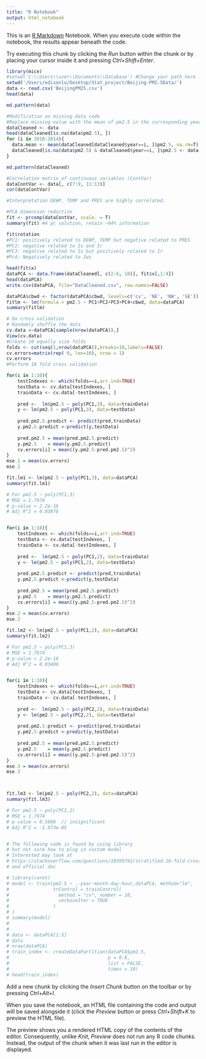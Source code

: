 ```yaml
---
title: "R Notebook"
output: html_notebook
---
```


This is an [R Markdown](http://rmarkdown.rstudio.com) Notebook. When you execute code within the notebook, the results appear beneath the code. 

Try executing this chunk by clicking the *Run* button within the chunk or by placing your cursor inside it and pressing *Ctrl+Shift+Enter*. 

```r
library(mice)
#setwd('C:\\Users\\user\\Documents\\Database') #Change your path here
setwd('/Users/edisonlo/Desktop/Stat_project/Beijing-PM2.5Data/')
data <- read.csv('BeijingPM25.csv')
head(data)

md.pattern(data)
```

```r
#Modification on missing data code
#Replace missing value with the mean of pm2.5 in the corresponding year
dataCleaned <- data
head(dataCleaned[is.na(data$pm2.5), ])
for (i in 2010:2014){
  data.mean <- mean(dataCleaned[dataCleaned$year==i, ]$pm2.5, na.rm=T)
  dataCleaned[is.na(data$pm2.5) & dataCleaned$year==i, ]$pm2.5 <- data.mean
}

md.pattern(dataCleaned)

```

```r
#Correlation matrix of continuous variables (ContVar)
dataContVar <- data[, c(7:9, 11:13)]
cor(dataContVar)

#Interpretation DEWP, TEMP and PRES are highly correlated.
```

```r
#PCA dimension reduction
fit <- prcomp(dataContVar, scale. = T)
summary(fit) #4 pc solution, retain ~94% information

fit$rotation
#PC1: positively related to DEWP, TEMP but negative related to PRES
#PC2: negative related to Is and Ir
#PC3: negative related to Is but positively related to Ir
#Pc4: Negatively related to Iws

head(fit$x)
dataPCA <- data.frame(dataCleaned[, c(2:6, 10)], fit$x[,1:4])
head(dataPCA)
write.csv(dataPCA, file="DataCleaned.csv", row.names=FALSE)
```

```r
dataPCA$cbwd <- factor(dataPCA$cbwd, levels=c('cv', 'NE', 'NW', 'SE'))
fitlm <- lm(formula = pm2.5 ~ PC1+PC2+PC3+PC4+cbwd, data=dataPCA)
summary(fitlm)
```
```r




# Do cross validation
# Randomly shuffle the data
cv.data <-dataPCA[sample(nrow(dataPCA)),]
View(cv.data)
#Create 10 equally size folds
folds <- cut(seq(1,nrow(dataPCA)),breaks=10,labels=FALSE)
cv.errors=matrix(rep( 0, len=10), nrow = 1)
cv.errors
#Perform 10 fold cross validation

for(i in 1:10){
    testIndexes <- which(folds==i,arr.ind=TRUE)
    testData <- cv.data[testIndexes, ]
    trainData <- cv.data[-testIndexes, ]
   
    pred <-  lm(pm2.5 ~ poly(PC1,3), data=trainData)
    y <- lm(pm2.5 ~ poly(PC1,3), data=testData)
    
    pred.pm2.5.predict <- predict(pred,trainData)
    y.pm2.5.predict <-predict(y,testData)
     
    pred.pm2.5 = mean(pred.pm2.5.predict)
    y.pm2.5    = mean(y.pm2.5.predict)
    cv.errors[i] = mean((y.pm2.5-pred.pm2.5)^2)
}
mse.1 = mean(cv.errors)
mse.1

fit.lm1 <- lm(pm2.5 ~ poly(PC1,3), data=dataPCA)
summary(fit.lm1)

# For pm2.5 ~ poly(PC1,3)
# MSE = 1.7974
# p-value < 2.2e-16 
# Adj R^2 = 0.03876


for(i in 1:10){
    testIndexes <- which(folds==i,arr.ind=TRUE)
    testData <- cv.data[testIndexes, ]
    trainData <- cv.data[-testIndexes, ]
   
    pred <-  lm(pm2.5 ~ poly(PC1,2), data=trainData)
    y <- lm(pm2.5 ~ poly(PC1,2), data=testData)
    
    pred.pm2.5.predict <- predict(pred,trainData)
    y.pm2.5.predict <-predict(y,testData)
     
    pred.pm2.5 = mean(pred.pm2.5.predict)
    y.pm2.5    = mean(y.pm2.5.predict)
    cv.errors[i] = mean((y.pm2.5-pred.pm2.5)^2)
}
mse.2 = mean(cv.errors)
mse.2

fit.lm2 <- lm(pm2.5 ~ poly(PC1,2), data=dataPCA)
summary(fit.lm2)

# For pm2.5 ~ poly(PC1,3)
# MSE = 1.7974
# p-value < 2.2e-16 
# Adj R^2 = 0.03499


for(i in 1:10){
    testIndexes <- which(folds==i,arr.ind=TRUE)
    testData <- cv.data[testIndexes, ]
    trainData <- cv.data[-testIndexes, ]
   
    pred <-  lm(pm2.5 ~ poly(PC2,2), data=trainData)
    y <- lm(pm2.5 ~ poly(PC2,2), data=testData)
    
    pred.pm2.5.predict <- predict(pred,trainData)
    y.pm2.5.predict <-predict(y,testData)
     
    pred.pm2.5 = mean(pred.pm2.5.predict)
    y.pm2.5    = mean(y.pm2.5.predict)
    cv.errors[i] = mean((y.pm2.5-pred.pm2.5)^2)
}
mse.3 = mean(cv.errors)
mse.3



fit.lm3 <- lm(pm2.5 ~ poly(PC2,2), data=dataPCA)
summary(fit.lm3)

# For pm2.5 ~ poly(PC2,2)
# MSE = 1.7974
# p-value = 0.5668  // insignificant
# Adj R^2 = -1.973e-05 


# The following code is found by using library
# but not sure how to plug in custom model
# Interested may look at 
# https://stackoverflow.com/questions/10399792/stratified-10-fold-cross-validation/23674455
# and official doc

# library(caret)
# model <- train(pm2.5 ~ .-year-month-day-hour,dataPCA, method="lm", 
#                trControl = trainControl(
#                  method = "cv", number = 10,
#                  verboseIter = TRUE
#                )
# )
# summary(model)
# 
# 
# data <- dataPCA[1:5]
# data
# nrow(dataPCA)
# train_index <- createDataPartition(dataPCA$pm2.5,
#                                    p = 0.8,
#                                    list = FALSE,
#                                    times = 10)
# head(train_index)

```


Add a new chunk by clicking the *Insert Chunk* button on the toolbar or by pressing *Ctrl+Alt+I*.

When you save the notebook, an HTML file containing the code and output will be saved alongside it (click the *Preview* button or press *Ctrl+Shift+K* to preview the HTML file).

The preview shows you a rendered HTML copy of the contents of the editor. Consequently, unlike *Knit*, *Preview* does not run any R code chunks. Instead, the output of the chunk when it was last run in the editor is displayed.
